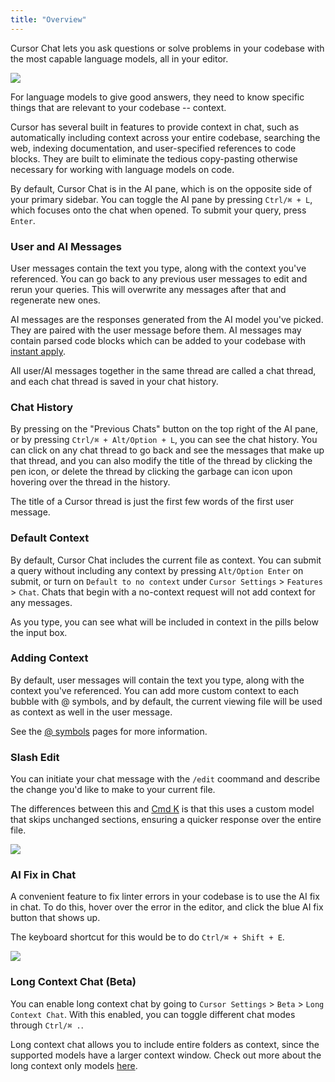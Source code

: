 ```yaml
---
title: "Overview"
---
```


Cursor Chat lets you ask questions or solve problems in your codebase with the most capable language models, all in your editor. 


<Frame>
  <img src="/images/chat/chat.png" />
</Frame>

For language models to give good answers, they need to know specific things that are relevant to your codebase -- context. 

Cursor has several built in features to provide context in chat, such as automatically including context across your entire codebase, searching the web, 
indexing documentation, and user-specified references to code blocks. They are built to eliminate the tedious copy-pasting otherwise necessary for working with language models on code.

By default, Cursor Chat is in the AI pane, which is on the opposite side of your primary sidebar. You can toggle the AI pane by pressing `Ctrl/⌘ + L`, which focuses onto the chat when opened.
To submit your query, press `Enter`.


### User and AI Messages 

User messages contain the text you type, along with the context you've referenced. You can go back to any previous user messages to edit and rerun your queries. This will
overwrite any messages after that and regenerate new ones.

AI messages are the responses generated from the AI model you've picked. They are paired with the user message before them. AI messages may contain parsed code blocks which can be added to your codebase with [instant apply](/chat/instant-apply).

All user/AI messages together in the same thread are called a chat thread, and each chat thread is saved in your chat history. 


### Chat History

By pressing on the "Previous Chats" button on the top right of the AI pane, or by pressing `Ctrl/⌘ + Alt/Option + L`, you can see the chat history. You can click on any chat thread to go back and see the messages that make up that thread,
and you can also modify the title of the thread by clicking the pen icon, or delete the thread by clicking the garbage can icon upon hovering over the thread in the history. 

The title of a Cursor thread is just the first few words of the first user message.


### Default Context

By default, Cursor Chat includes the current file as context. You can submit a query without including any context by pressing `Alt/Option Enter` on submit,
or turn on `Default to no context` under `Cursor Settings` > `Features` > `Chat`. Chats that begin with a no-context request will not add context for any messages.

As you type, you can see what will be included in context in the pills below the input box.


### Adding Context 

By default, user messages will contain the text you type, along with the context you've referenced. You can add more custom context to each bubble with @ symbols, and by default,
the current viewing file will be used as context as well in the user message. 

See the [@ symbols](/context/@-symbols/@-files) pages for more information.


### Slash Edit

You can initiate your chat message with the `/edit` coommand and describe the change you'd like to make to your current file.

The differences between this and [Cmd K](/cmdk/overview) is that this uses a custom model that skips unchanged sections, ensuring a quicker response over the entire file.

<Frame>
  <img src="/images/chat/slash-edit.png" />
</Frame>


### AI Fix in Chat

A convenient feature to fix linter errors in your codebase is to use the AI fix in chat. To do this, hover over the error in the editor, and click the blue AI fix button that shows up.

The keyboard shortcut for this would be to do `Ctrl/⌘ + Shift + E`.

<Frame>
  <img src="/images/chat/ai-fix.png" />
</Frame>



### Long Context Chat (Beta)

You can enable long context chat by going to `Cursor Settings` > `Beta` > `Long Context Chat`. With this enabled, you can toggle different chat modes through `Ctrl/⌘ .`. 

Long context chat allows you to include entire folders as context, since the supported models have a larger context window. Check out more about the long context only models [here](/advanced/model-toggle#long-context-only-models).